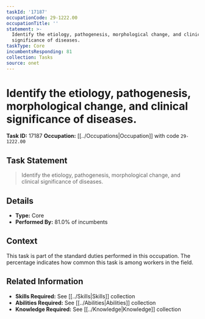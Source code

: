 ```yaml
---
taskId: '17187'
occupationCode: 29-1222.00
occupationTitle: ''
statement: >-
  Identify the etiology, pathogenesis, morphological change, and clinical
  significance of diseases.
taskType: Core
incumbentsResponding: 81
collection: Tasks
source: onet
---
```

# Identify the etiology, pathogenesis, morphological change, and clinical significance of diseases.

**Task ID:** 17187
**Occupation:** [[../Occupations|Occupation]] with code `29-1222.00`

## Task Statement

> Identify the etiology, pathogenesis, morphological change, and clinical significance of diseases.

## Details

- **Type:** Core
- **Performed By:** 81.0% of incumbents

## Context

This task is part of the standard duties performed in this occupation. The percentage indicates how common this task is among workers in the field.

## Related Information

- **Skills Required:** See [[../Skills|Skills]] collection
- **Abilities Required:** See [[../Abilities|Abilities]] collection
- **Knowledge Required:** See [[../Knowledge|Knowledge]] collection

